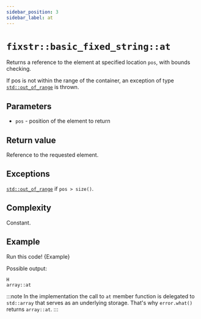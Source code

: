 ```yaml
---
sidebar_position: 3
sidebar_label: at
---
```

# `fixstr::basic_fixed_string::at`


<CppOverloadList>
    <CppOverload num={1} code={Overload1} />
    <CppOverload num={2} code={Overload2} />
</CppOverloadList>

Returns a reference to the element at specified location `pos`, with bounds checking.

If pos is not within the range of the container, an exception of type [`std::out_of_range`](https://en.cppreference.com/w/cpp/error/out_of_range) is thrown.

## Parameters

* `pos`	-	position of the element to return

## Return value

Reference to the requested element.

## Exceptions

[`std::out_of_range`](https://en.cppreference.com/w/cpp/error/out_of_range) if `pos > size()`.

## Complexity

Constant.

## Example

<LinkButton link="https://godbolt.org/z/xWcGTdE9h">Run this code!</LinkButton>
<CodeBlock className="language-cpp">{Example}</CodeBlock>

Possible output:
```
H
array::at
```

:::note
In the implementation the call to `at` member function is delegated to `std::array` that serves as an underlying storage. That's why `error.what()` returns `array::at`.
:::
